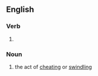 ==English==

===Verb===
{{head|en|present participle}}

# {{present participle of|finagle|lang=en|nocat=1}}

===Noun===
{{en-noun}}

# the act of [[cheating]] or [[swindling]]